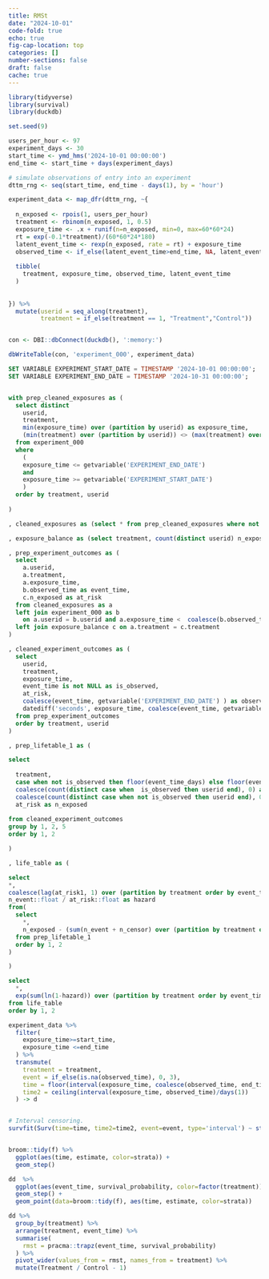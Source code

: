 ```yaml
---
title: RMSt
date: "2024-10-01"
code-fold: true
echo: true
fig-cap-location: top
categories: []
number-sections: false
draft: false
cache: true
---
```


```r

library(tidyverse)
library(survival)
library(duckdb)

set.seed(9)

users_per_hour <- 97
experiment_days <- 30
start_time <- ymd_hms('2024-10-01 00:00:00')
end_time <- start_time + days(experiment_days)

# simulate observations of entry into an experiment
dttm_rng <- seq(start_time, end_time - days(1), by = 'hour')

experiment_data <- map_dfr(dttm_rng, ~{
  
  n_exposed <- rpois(1, users_per_hour)
  treatment <- rbinom(n_exposed, 1, 0.5)
  exposure_time <- .x + runif(n=n_exposed, min=0, max=60*60*24)
  rt = exp(-0.1*treatment)/(60*60*24*180)
  latent_event_time <- rexp(n_exposed, rate = rt) + exposure_time
  observed_time <- if_else(latent_event_time>end_time, NA, latent_event_time)
  
  tibble(
    treatment, exposure_time, observed_time, latent_event_time
  )
  
  
}) %>% 
  mutate(userid = seq_along(treatment),
         treatment = if_else(treatment == 1, "Treatment","Control"))


con <- DBI::dbConnect(duckdb(), ':memory:')

dbWriteTable(con, 'experiment_000', experiment_data)

```

```sql
SET VARIABLE EXPERIMENT_START_DATE = TIMESTAMP '2024-10-01 00:00:00';
SET VARIABLE EXPERIMENT_END_DATE = TIMESTAMP '2024-10-31 00:00:00';


with prep_cleaned_exposures as (
  select distinct
    userid, 
    treatment,
    min(exposure_time) over (partition by userid) as exposure_time,
    (min(treatment) over (partition by userid)) <> (max(treatment) over (partition by userid)) as multiple_exposures
  from experiment_000
  where 
    (
    exposure_time <= getvariable('EXPERIMENT_END_DATE')
    and
    exposure_time >= getvariable('EXPERIMENT_START_DATE')
    )
  order by treatment, userid
  
)

, cleaned_exposures as (select * from prep_cleaned_exposures where not multiple_exposures  )

, exposure_balance as (select treatment, count(distinct userid) n_exposed from cleaned_exposures group by 1)

, prep_experiment_outcomes as (
  select 
    a.userid, 
    a.treatment, 
    a.exposure_time, 
    b.observed_time as event_time, 
    c.n_exposed as at_risk
  from cleaned_exposures as a
  left join experiment_000 as b 
    on a.userid = b.userid and a.exposure_time <  coalesce(b.observed_time, getvariable('EXPERIMENT_END_DATE'))
  left join exposure_balance c on a.treatment = c.treatment
)

, cleaned_experiment_outcomes as (
  select
    userid, 
    treatment, 
    exposure_time, 
    event_time is not NULL as is_observed, 
    at_risk,
    coalesce(event_time, getvariable('EXPERIMENT_END_DATE') ) as observed_time,
    datediff('seconds', exposure_time, coalesce(event_time, getvariable('EXPERIMENT_END_DATE') )) * 1.0 / (86400) as event_time_days,
  from prep_experiment_outcomes
  order by treatment, userid
)

, prep_lifetable_1 as (

select
  
  treatment, 
  case when not is_observed then floor(event_time_days) else floor(event_time_days) + 0.5 end as event_time,
  coalesce(count(distinct case when  is_observed then userid end), 0) as n_event,
  coalesce(count(distinct case when not is_observed then userid end), 0) as n_censor,
  at_risk as n_exposed
  
from cleaned_experiment_outcomes
group by 1, 2, 5
order by 1, 2

)

, life_table as (

select 
*, 
coalesce(lag(at_risk1, 1) over (partition by treatment order by event_time), n_exposed) as at_risk,
n_event::float / at_risk::float as hazard
from(
  select 
    *, 
    n_exposed - (sum(n_event + n_censor) over (partition by treatment order by event_time rows between unbounded preceding and current row)) as at_risk1
  from prep_lifetable_1
  order by 1, 2
)

)

select 
  *, 
  exp(sum(ln(1-hazard)) over (partition by treatment order by event_time rows between unbounded preceding and current row)) as survival_probability
from life_table
order by 1, 2

```


```r
experiment_data %>% 
  filter(
    exposure_time>=start_time, 
    exposure_time <=end_time
  ) %>% 
  transmute(
    treatment = treatment, 
    event = if_else(is.na(observed_time), 0, 3),
    time = floor(interval(exposure_time, coalesce(observed_time, end_time))/days(1)),
    time2 = ceiling(interval(exposure_time, observed_time)/days(1))
  ) -> d


# Interval censoring.
survfit(Surv(time=time, time2=time2, event=event, type='interval') ~ strata(treatment), data=d) -> f


broom::tidy(f) %>% 
  ggplot(aes(time, estimate, color=strata)) + 
  geom_step() 
```
```r

dd  %>% 
  ggplot(aes(event_time, survival_probability, color=factor(treatment))) + 
  geom_step() + 
  geom_point(data=broom::tidy(f), aes(time, estimate, color=strata))
```

```r
dd %>% 
  group_by(treatment) %>% 
  arrange(treatment, event_time) %>% 
  summarise(
    rmst = pracma::trapz(event_time, survival_probability)
  ) %>% 
  pivot_wider(values_from = rmst, names_from = treatment) %>% 
  mutate(Treatment / Control - 1)
```

